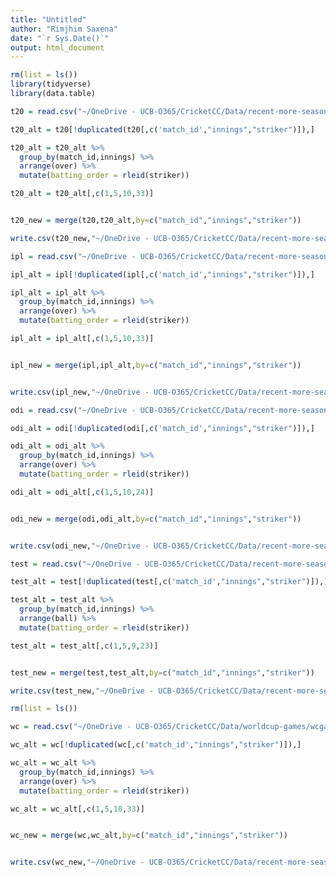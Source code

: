 ```yaml
---
title: "Untitled"
author: "Rimjhim Saxena"
date: "`r Sys.Date()`"
output: html_document
---
```


```r
rm(list = ls())
library(tidyverse)
library(data.table)

t20 = read.csv("~/OneDrive - UCB-O365/CricketCC/Data/recent-more-season/t20.csv")

t20_alt = t20[!duplicated(t20[,c('match_id',"innings","striker")]),]

t20_alt = t20_alt %>% 
  group_by(match_id,innings) %>% 
  arrange(over) %>% 
  mutate(batting_order = rleid(striker))

t20_alt = t20_alt[,c(1,5,10,33)]


t20_new = merge(t20,t20_alt,by=c("match_id","innings","striker"))

write.csv(t20_new,"~/OneDrive - UCB-O365/CricketCC/Data/recent-more-season/with-batting-order/t20.csv",row.names = F)
```



```r

ipl = read.csv("~/OneDrive - UCB-O365/CricketCC/Data/recent-more-season/ipl.csv")

ipl_alt = ipl[!duplicated(ipl[,c('match_id',"innings","striker")]),]

ipl_alt = ipl_alt %>% 
  group_by(match_id,innings) %>% 
  arrange(over) %>% 
  mutate(batting_order = rleid(striker))

ipl_alt = ipl_alt[,c(1,5,10,33)]


ipl_new = merge(ipl,ipl_alt,by=c("match_id","innings","striker"))


write.csv(ipl_new,"~/OneDrive - UCB-O365/CricketCC/Data/recent-more-season/with-batting-order/ipl.csv",row.names = F)

```



```r

odi = read.csv("~/OneDrive - UCB-O365/CricketCC/Data/recent-more-season/odi.csv")

odi_alt = odi[!duplicated(odi[,c('match_id',"innings","striker")]),]

odi_alt = odi_alt %>% 
  group_by(match_id,innings) %>% 
  arrange(over) %>% 
  mutate(batting_order = rleid(striker))

odi_alt = odi_alt[,c(1,5,10,24)]


odi_new = merge(odi,odi_alt,by=c("match_id","innings","striker"))


write.csv(odi_new,"~/OneDrive - UCB-O365/CricketCC/Data/recent-more-season/with-batting-order/odi.csv",row.names = F)
```


```r
test = read.csv("~/OneDrive - UCB-O365/CricketCC/Data/recent-more-season/test.csv")

test_alt = test[!duplicated(test[,c('match_id',"innings","striker")]),]

test_alt = test_alt %>% 
  group_by(match_id,innings) %>% 
  arrange(ball) %>% 
  mutate(batting_order = rleid(striker))

test_alt = test_alt[,c(1,5,9,23)]


test_new = merge(test,test_alt,by=c("match_id","innings","striker"))

write.csv(test_new,"~/OneDrive - UCB-O365/CricketCC/Data/recent-more-season/with-batting-order/test.csv",row.names = F)
```

```r
rm(list = ls())

wc = read.csv("~/OneDrive - UCB-O365/CricketCC/Data/worldcup-games/wcgames.csv")

wc_alt = wc[!duplicated(wc[,c('match_id',"innings","striker")]),]

wc_alt = wc_alt %>% 
  group_by(match_id,innings) %>% 
  arrange(over) %>% 
  mutate(batting_order = rleid(striker))

wc_alt = wc_alt[,c(1,5,10,33)]


wc_new = merge(wc,wc_alt,by=c("match_id","innings","striker"))


write.csv(wc_new,"~/OneDrive - UCB-O365/CricketCC/Data/recent-more-season/with-batting-order/wc-wbo.csv",row.names = F)
```

